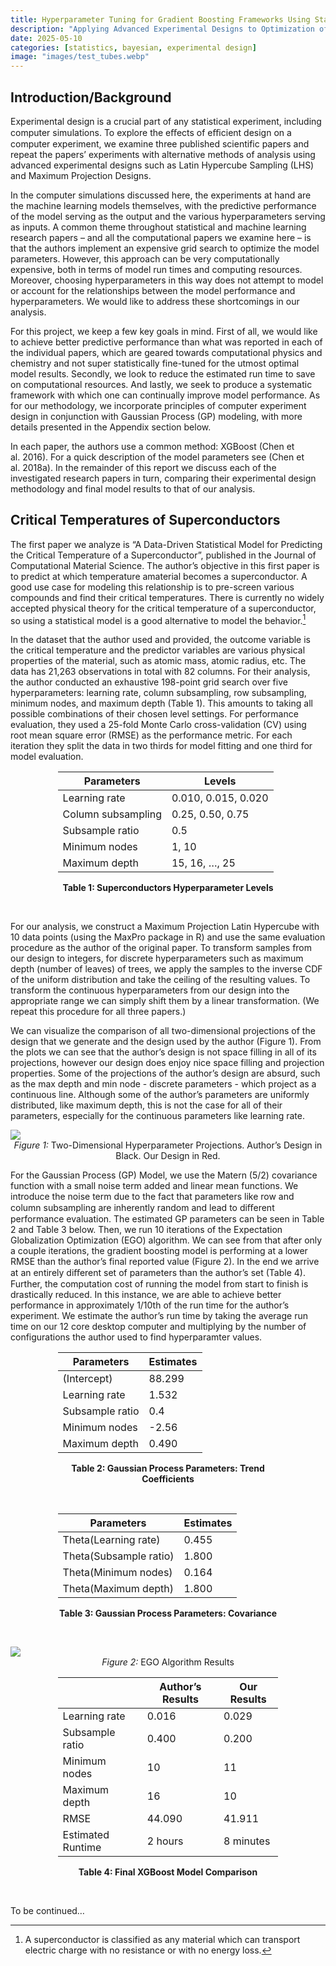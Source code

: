 ```yaml
---
title: Hyperparameter Tuning for Gradient Boosting Frameworks Using Statistical Experimental Design
description: "Applying Advanced Experimental Designs to Optimization of Hyperparameters in XGBoost"
date: 2025-05-10
categories: [statistics, bayesian, experimental design]
image: "images/test_tubes.webp"
---
```



## Introduction/Background
Experimental design is a crucial part of any statistical experiment, including computer simulations. To explore the eﬀects of eﬃcient design on a computer experiment, we examine three published scientific papers and repeat the papers’ experiments with alternative methods of analysis using advanced experimental designs such as Latin Hypercube Sampling (LHS) and Maximum Projection Designs.

In the computer simulations discussed here, the experiments at hand are the machine learning models themselves, with the predictive performance of the model serving as the output and the various hyperparameters serving as inputs. A common theme throughout statistical and machine learning research papers -- and all the computational papers we examine here -- is that the authors implement an expensive grid search to optimize the model parameters. However, this approach can be very computationally expensive, both in terms of model run times and computing resources. Moreover, choosing hyperparameters in this way does not attempt to model or account for the relationships between the model performance and hyperparameters. We would like to address these shortcomings in our analysis.

For this project, we keep a few key goals in mind. First of all, we would like to achieve better predictive performance than what was reported in each of the individual papers, which are geared towards computational physics and chemistry and not super statistically fine-tuned for the utmost optimal model results. Secondly, we look to reduce the estimated run time to save on computational resources. And lastly, we seek to produce a systematic framework with which one can continually improve model performance. As for our methodology, we incorporate principles of computer experiment design in conjunction with Gaussian Process (GP) modeling, with more details presented in the Appendix section below.

In each paper, the authors use a common method: XGBoost (Chen et al. 2016). For a quick description of the model parameters see (Chen et al. 2018a). In the remainder of this report we discuss each of the investigated research papers in turn, comparing their experimental design methodology and final model results to that of our analysis.


## Critical Temperatures of Superconductors
The first paper we analyze is “A Data-Driven Statistical Model for Predicting the Critical Temperature of a Superconductor”, published in the Journal of Computational Material Science. The author’s objective in this first paper is to predict at which temperature amaterial becomes a superconductor. A good use case for modeling this relationship is to pre-screen various compounds and find their critical temperatures. There is currently no widely accepted physical theory for the critical temperature of a superconductor, so using a statistical model is a good alternative to model the behavior.[^1]

[^1]: A superconductor is classified as any material which can transport electric charge with no resistance or
with no energy loss.

In the dataset that the author used and provided, the outcome variable is the critical temperature and the predictor variables are various physical properties of the material, such as atomic mass, atomic radius, etc. The data has 21,263 observations in total with 82 columns. For their analysis, the author conducted an exhaustive 198-point grid search over five hyperparameters: learning rate, column subsampling, row subsampling, minimum
nodes, and maximum depth (Table 1). This amounts to taking all possible combinations of their chosen level settings. For performance evaluation, they used a 25-fold Monte Carlo
cross-validation (CV) using root mean square error (RMSE) as the performance metric. For each iteration they split the data in two thirds for model fitting and one third for model
evaluation.

::: {.table-narrow style="width: 70%; margin: auto;"}
| Parameters         | Levels              |
|--------------------|---------------------|
| Learning rate      | 0.010, 0.015, 0.020 |
| Column subsampling | 0.25, 0.50, 0.75    |
| Subsample ratio    | 0.5                 |
| Minimum nodes      | 1, 10               |
| Maximum depth      | 15, 16, ..., 25     |
<div style="text-align: center;">**Table 1: Superconductors Hyperparameter Levels**</div>
:::
<br>

For our analysis, we construct a Maximum Projection Latin Hypercube with 10 data points (using the MaxPro package in R) and use the same evaluation procedure as the author of the original paper. To transform samples from our design to integers, for discrete hyperparameters such as maximum depth (number of leaves) of trees, we apply the samples to the inverse CDF of the uniform distribution and take the ceiling of the resulting values. To transform the continuous hyperparameters from our design into the appropriate range we can simply shift them by a linear transformation. (We repeat this procedure for all three papers.)

We can visualize the comparison of all two-dimensional projections of the design that we generate and the design used by the author (Figure 1). From the plots we can see that the author’s design is not space filling in all of its projections, however our design does enjoy nice space filling and projection properties. Some of the projections of the author’s design are absurd, such as the max depth and min node - discrete parameters - which project as a continuous line. Although some of the author’s parameters are uniformly distributed, like maximum depth, this is not the case for all of their parameters, especially for the continuous parameters like learning rate.

![](images/paper_1_all_2D_projections.png)
<div style="text-align: center;">*Figure 1:* Two-Dimensional Hyperparameter Projections. Author's Design in Black. Our Design in Red.</div>

For the Gaussian Process (GP) Model, we use the Matern (5/2) covariance function with a small noise term added and linear mean functions. We introduce the noise term due to the fact that parameters like row and column subsampling are inherently random and lead to diﬀerent performance evaluation. The estimated GP parameters can be seen in Table 2 and Table 3 below. Then, we run 10 iterations of the Expectation Globalization Optimization (EGO) algorithm. We can see from that after only a couple iterations, the gradient boosting model is performing at a lower RMSE than the author’s final reported value (Figure 2). In the end we arrive at an entirely diﬀerent set of parameters than the author's set (Table 4). Further, the computation cost of running the model from start to finish is drastically reduced. In this instance, we are able to achieve better performance in approximately 1/10th of the run time for the author’s experiment. We estimate the author’s run time by taking the average run time on our 12 core desktop computer and multiplying by the number of configurations the author used to find hyperparamter values.

::: {.table-narrow style="width: 70%; margin: auto;"}
| Parameters         | Estimates           |
|--------------------|---------------------|
| (Intercept)        | 88.299              |
| Learning rate      | 1.532               |
| Subsample ratio    | 0.4                 |
| Minimum nodes      | -2.56               |
| Maximum depth      | 0.490               |
<div style="text-align: center;">**Table 2: Gaussian Process Parameters: Trend Coefficients**</div>
:::
<br>

::: {.table-narrow style="width: 70%; margin: auto;"}
| Parameters             | Estimates           |
|------------------------|---------------------|
| Theta(Learning rate)   | 0.455               |
| Theta(Subsample ratio) | 1.800               |
| Theta(Minimum nodes)   | 0.164               |
| Theta(Maximum depth)   | 1.800               |
<div style="text-align: center;">**Table 3: Gaussian Process Parameters: Covariance**</div>
:::
<br>

![](images/super_conductor_ego.png)
<div style="text-align: center;">*Figure 2:* EGO Algorithm Results</div>

::: {.table-narrow style="width: 70%; margin: auto;"}
|                    | Author's Results    | Our Results         |
|--------------------|---------------------|---------------------|
| Learning rate      | 0.016               | 0.029               |
| Subsample ratio    | 0.400               | 0.200               |
| Minimum nodes      | 10                  | 11                  |
| Maximum depth      | 16                  | 10                  |
| RMSE               | 44.090              | 41.911              |
| Estimated Runtime  | 2 hours             | 8 minutes           |
<div style="text-align: center;">**Table 4: Final XGBoost Model Comparison**</div>
:::
<br>

To be continued...

